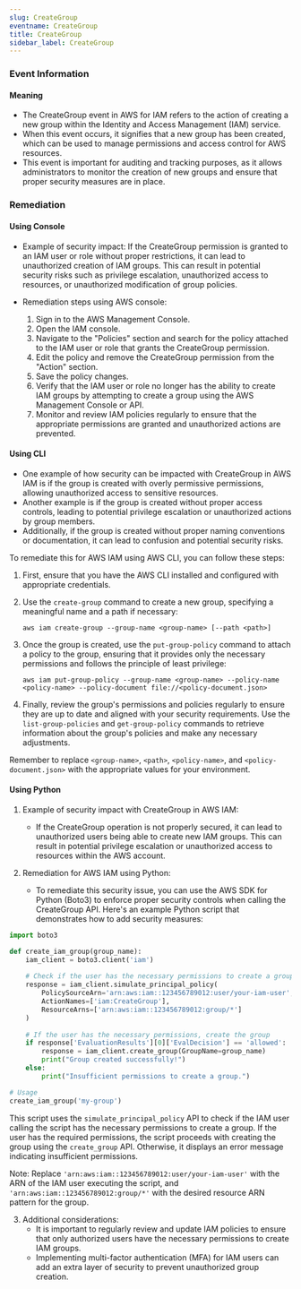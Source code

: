 ```yaml
--- 
slug: CreateGroup
eventname: CreateGroup
title: CreateGroup
sidebar_label: CreateGroup
---
```

                       
### Event Information

#### Meaning

- The CreateGroup event in AWS for IAM refers to the action of creating a new group within the Identity and Access Management (IAM) service.
- When this event occurs, it signifies that a new group has been created, which can be used to manage permissions and access control for AWS resources.
- This event is important for auditing and tracking purposes, as it allows administrators to monitor the creation of new groups and ensure that proper security measures are in place.

### Remediation

#### Using Console

- Example of security impact: If the CreateGroup permission is granted to an IAM user or role without proper restrictions, it can lead to unauthorized creation of IAM groups. This can result in potential security risks such as privilege escalation, unauthorized access to resources, or unauthorized modification of group policies.

- Remediation steps using AWS console:
  1. Sign in to the AWS Management Console.
  2. Open the IAM console.
  3. Navigate to the "Policies" section and search for the policy attached to the IAM user or role that grants the CreateGroup permission.
  4. Edit the policy and remove the CreateGroup permission from the "Action" section.
  5. Save the policy changes.
  6. Verify that the IAM user or role no longer has the ability to create IAM groups by attempting to create a group using the AWS Management Console or API.
  7. Monitor and review IAM policies regularly to ensure that the appropriate permissions are granted and unauthorized actions are prevented.

#### Using CLI

- One example of how security can be impacted with CreateGroup in AWS IAM is if the group is created with overly permissive permissions, allowing unauthorized access to sensitive resources.
- Another example is if the group is created without proper access controls, leading to potential privilege escalation or unauthorized actions by group members.
- Additionally, if the group is created without proper naming conventions or documentation, it can lead to confusion and potential security risks.

To remediate this for AWS IAM using AWS CLI, you can follow these steps:

1. First, ensure that you have the AWS CLI installed and configured with appropriate credentials.

2. Use the `create-group` command to create a new group, specifying a meaningful name and a path if necessary:
   ```
   aws iam create-group --group-name <group-name> [--path <path>]
   ```

3. Once the group is created, use the `put-group-policy` command to attach a policy to the group, ensuring that it provides only the necessary permissions and follows the principle of least privilege:
   ```
   aws iam put-group-policy --group-name <group-name> --policy-name <policy-name> --policy-document file://<policy-document.json>
   ```

4. Finally, review the group's permissions and policies regularly to ensure they are up to date and aligned with your security requirements. Use the `list-group-policies` and `get-group-policy` commands to retrieve information about the group's policies and make any necessary adjustments.

Remember to replace `<group-name>`, `<path>`, `<policy-name>`, and `<policy-document.json>` with the appropriate values for your environment.

#### Using Python

1. Example of security impact with CreateGroup in AWS IAM:
   - If the CreateGroup operation is not properly secured, it can lead to unauthorized users being able to create new IAM groups. This can result in potential privilege escalation or unauthorized access to resources within the AWS account.

2. Remediation for AWS IAM using Python:
   - To remediate this security issue, you can use the AWS SDK for Python (Boto3) to enforce proper security controls when calling the CreateGroup API. Here's an example Python script that demonstrates how to add security measures:

```python
import boto3

def create_iam_group(group_name):
    iam_client = boto3.client('iam')
    
    # Check if the user has the necessary permissions to create a group
    response = iam_client.simulate_principal_policy(
        PolicySourceArn='arn:aws:iam::123456789012:user/your-iam-user',
        ActionNames=['iam:CreateGroup'],
        ResourceArns=['arn:aws:iam::123456789012:group/*']
    )
    
    # If the user has the necessary permissions, create the group
    if response['EvaluationResults'][0]['EvalDecision'] == 'allowed':
        response = iam_client.create_group(GroupName=group_name)
        print("Group created successfully!")
    else:
        print("Insufficient permissions to create a group.")

# Usage
create_iam_group('my-group')
```

This script uses the `simulate_principal_policy` API to check if the IAM user calling the script has the necessary permissions to create a group. If the user has the required permissions, the script proceeds with creating the group using the `create_group` API. Otherwise, it displays an error message indicating insufficient permissions.

Note: Replace `'arn:aws:iam::123456789012:user/your-iam-user'` with the ARN of the IAM user executing the script, and `'arn:aws:iam::123456789012:group/*'` with the desired resource ARN pattern for the group.

3. Additional considerations:
   - It is important to regularly review and update IAM policies to ensure that only authorized users have the necessary permissions to create IAM groups.
   - Implementing multi-factor authentication (MFA) for IAM users can add an extra layer of security to prevent unauthorized group creation.


 